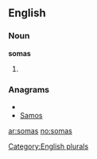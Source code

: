 
==English==

===Noun===
'''somas'''

# {{plural of|[[soma]]}}

===Anagrams===
* {{alphagram|amoss}}
* [[Samos#English|Samos]]

[[Category:English plurals]]

[[ar:somas]]
[[no:somas]]